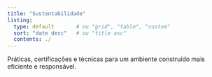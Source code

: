 ```yaml
---
title: "Sustentabilidade"
listing:
  type: default       # ou "grid", "table", "custom"
  sort: "date desc"   # ou "title asc"
  contents: ./
---
```


Práticas, certificações e técnicas para um ambiente construído mais eficiente e responsável.


